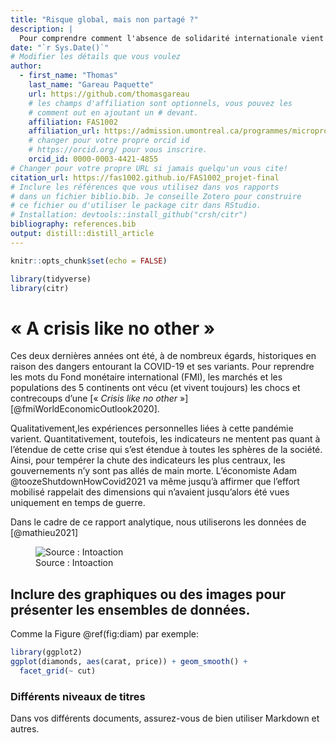 ```yaml
---
title: "Risque global, mais non partagé ?"
description: | 
  Pour comprendre comment l'absence de solidarité internationale vient impacter notre sortie de crise collective, il convient d'interroger les données. 
date: "`r Sys.Date()`"
# Modifier les détails que vous voulez
author:
  - first_name: "Thomas"
    last_name: "Gareau Paquette"
    url: https://github.com/thomasgareau
    # les champs d'affiliation sont optionnels, vous pouvez les
    # comment out en ajoutant un # devant.
    affiliation: FAS1002
    affiliation_url: https://admission.umontreal.ca/programmes/microprogramme-de-1er-cycle-en-analyse-des-megadonnees-en-sciences-humaines-et-sociales/structure-du-programme/
    # changer pour votre propre orcid id
    # https://orcid.org/ pour vous inscrire.
    orcid_id: 0000-0003-4421-4855
# Changer pour votre propre URL si jamais quelqu'un vous cite!
citation_url: https://fas1002.github.io/FAS1002_projet-final
# Inclure les références que vous utilisez dans vos rapports
# dans un fichier biblio.bib. Je conseille Zotero pour construire
# ce fichier ou d'utiliser le package citr dans RStudio.
# Installation: devtools::install_github("crsh/citr")
bibliography: references.bib
output: distill::distill_article
---
```


```r
knitr::opts_chunk$set(echo = FALSE)
```


```r
library(tidyverse)
library(citr)
```


# « A crisis like no other »
Ces deux dernières années ont été, à de nombreux égards, historiques en raison des dangers entourant la COVID-19 et ses variants. Pour reprendre les mots du Fond monétaire international (FMI), les marchés et les populations des 5 continents ont vécu (et vivent toujours) les chocs et contrecoups d'une [« *Crisis like no other* »] [@fmiWorldEconomicOutlook2020].




Qualitativement,les expériences personnelles liées à cette pandémie varient. Quantitativement, toutefois, les indicateurs ne mentent pas quant à l'étendue de cette crise qui s'est étendue à toutes les sphères de la société. Ainsi, pour tempérer la chute des indicateurs les plus centraux, les gouvernements n'y sont pas allés de main morte. L'économiste Adam @toozeShutdownHowCovid2021 va même jusqu'à affirmer que l'effort mobilisé rappelait des dimensions qui n'avaient jusqu'alors été vues uniquement en temps de guerre.  

Dans le cadre de ce rapport analytique, nous utiliserons les données de [@mathieu2021]



![Source : Intoaction](https://c.tenor.com/OaFNl1Me8TwAAAAd/ready-for-the-covid-vaccine-covid-vaccine.gif)


## Inclure des graphiques ou des images pour présenter les ensembles de données.

Comme la Figure \@ref(fig:diam) par exemple:

```r
library(ggplot2)
ggplot(diamonds, aes(carat, price)) + geom_smooth() +
  facet_grid(~ cut)
```

### Différents niveaux de titres

Dans vos différents documents, assurez-vous de bien utiliser Markdown et autres. 
